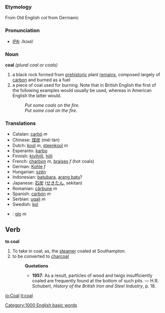 ===Etymology===
From Old English ''col'' from Germanic

=== Pronunciation ===
*[[w:IPA|IPA]]: /kɔʊl/

=== Noun ===
'''coal''' ''(plural coal or coals)''
#a black rock formed from [[prehistoric]] plant [[remains]], composed largely of [[carbon]] and burned as a fuel
#a piece of coal used for burning. Note that in British English the first of the following examples would usually be used, whereas in American English the latter would.
#:''Put some coals on the fire.''
#:''Put some coal on the fire.'' 

=== Translations ===
*Catalan: [[carbó]] ''m''
*Chinese: [[煤炭]] (méi tàn)
*Dutch: [[kool]] ''m'', [[steenkool]] ''m''
*Esperanto: [[karbo]]
*Finnish: [[kivihiili]], [[hiili]]
*French: [[charbon]] ''m'', [[braises]] ''f'' (hot coals)
*German: [[Kohle]] ''f''
*Hungarian: [[szén]]
*Indonesian: [[batubara]], [[arang batu]]?
*Japanese: [[石炭]] ([[せきたん]], sekitan)
*Romanian: [[cărbune]] ''m''
*Spanish: [[carbón]] ''m''
*Serbian: [[ugalj]] ''m''
*Swedish: [[kol]]
*{{cy}}: [[glo]] ''m''

==Verb==
'''to coal'''
#To take in coal; as, the [[steamer]] coaled at Southampton.
#to be converted to [[charcoal]]
#:'''Quotations'''
#:*'''1957''': As a result, particles of wood and twigs insufficiently coaled are frequently found at the bottom of such pits. &mdash; H.R. Schubert, ''History of the British Iron and Steel Industry'', p. 18.

[[Category:1000 English basic words]]

[[io:Coal]]
[[it:coal]]